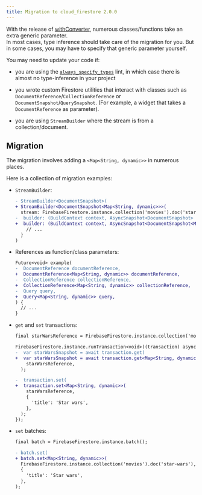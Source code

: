 ```yaml
---
title: Migration to cloud_firestore 2.0.0
---
```


With the release of [withConverter](!cloud_firestore.FirebaseFirestore.collection.withConverter),
numerous classes/functions take an extra generic parameter.  
In most cases, type inference should take care of the migration for you. But in some cases,
you may have to specify that generic parameter yourself.

You may need to update your code if:

- you are using the [`always_specify_types`](https://dart-lang.github.io/linter/lints/always_specify_types.html)
  lint, in which case there is almost no type-inference in your project

- you wrote custom Firestore utilities that interact with classes such as `DocumentReference`/`CollectionReference`
  or `DocumentSnapshot`/`QuerySnapshot`. (For example, a widget that takes a `DocumentReference` as parameter).

- you are using `StreamBuilder` where the stream is from a collection/document.

## Migration

The migration involves adding a `<Map<String, dynamic>>` in numerous places.

Here is a collection of migration examples:

- `StreamBuilder`:

  ```diff
  - StreamBuilder<DocumentSnapshot>(
  + StreamBuilder<DocumentSnapshot<Map<String, dynamic>>>(
    stream: FirebaseFirestore.instance.collection('movies').doc('star-wars').snapshots(),
  -  builder: (BuildContext context, AsyncSnapshot<DocumentSnapshot> snapshot) {
  +  builder: (BuildContext context, AsyncSnapshot<DocumentSnapshot<Map<String, dynamic>>> snapshot) {
      // ...
    }
  )
  ```

- References as function/class parameters:

  ```diff
  Future<void> example(
  -  DocumentReference documentReference,
  +  DocumentReference<Map<String, dynamic>> documentReference,
  -  CollectionReference collectionReference,
  +  CollectionReference<Map<String, dynamic>> collectionReference,
  -  Query query,
  +  Query<Map<String, dynamic>> query,
  ) {
    // ...
  }
  ```

- `get` and `set` transactions:


  ```diff
  final starWarsReference = FirebaseFirestore.instance.collection('movies').doc('star-wars');

  FirebaseFirestore.instance.runTransaction<void>((transaction) async {
  -  var starWarsSnapshot = await transaction.get(
  +  var starWarsSnapshot = await transaction.get<Map<String, dynamic>>(
      starWarsReference,
    );

  -  transaction.set(
  +  transaction.set<Map<String, dynamic>>(
      starWarsReference,
      {
        'title': 'Star wars',
      },
    );
  });
  ```

- `set` batches:

  ```diff
  final batch = FirebaseFirestore.instance.batch();

  - batch.set(
  + batch.set<Map<String, dynamic>>(
    FirebaseFirestore.instance.collection('movies').doc('star-wars'),
    {
      'title': 'Star wars',
    },
  );
